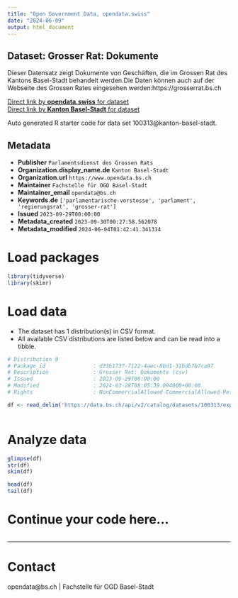 ```yaml
---
title: "Open Government Data, opendata.swiss"
date: "2024-06-09"
output: html_document
---
```


## Dataset: Grosser Rat: Dokumente

Dieser Datensatz zeigt Dokumente von Geschäften, die im Grossen Rat des Kantons Basel-Stadt behandelt werden.Die Daten können auch auf der Webseite des Grossen Rates eingesehen werden:https://grosserrat.bs.ch

[Direct link by **opendata.swiss** for dataset](https://opendata.swiss/de/dataset/grosser-rat-dokumente)<br>
[Direct link by **Kanton Basel-Stadt** for dataset](https://data.bs.ch/explore/dataset/100313/)

Auto generated R starter code for data set 100313@kanton-basel-stadt.

## Metadata

- **Publisher** `Parlamentsdienst des Grossen Rats`
- **Organization.display_name.de** `Kanton Basel-Stadt`
- **Organization.url** `https://www.opendata.bs.ch`
- **Maintainer** `Fachstelle für OGD Basel-Stadt`
- **Maintainer_email** `opendata@bs.ch`
- **Keywords.de** `['parlamentarische-vorstosse', 'parlament', 'regierungsrat', 'grosser-rat']`
- **Issued** `2023-09-29T00:00:00`
- **Metadata_created** `2023-09-30T00:27:58.562078`
- **Metadata_modified** `2024-06-04T01:42:41.341314`


# Load packages

```r

library(tidyverse)
library(skimr)

```

# Load data

-   The dataset has 1 distribution(s) in CSV format.
-   All available CSV distributions are listed below and can be read into a tibble.

```r

# Distribution 0
# Package_id               : d33b1737-7122-4aec-8bd1-31bdb7b7ca97
# Description              : Grosser Rat: Dokumente (csv)
# Issued                   : 2023-09-29T00:00:00
# Modified                 : 2024-03-28T08:05:39.094000+00:00
# Rights                   : NonCommercialAllowed-CommercialAllowed-ReferenceRequired

df <- read_delim('https://data.bs.ch/api/v2/catalog/datasets/100313/exports/csv')



```

# Analyze data

```r

glimpse(df)
str(df)
skim(df)

head(df)
tail(df)

```

# Continue your code here...

```r

```

------------------------------------------------------------------------

# Contact

opendata@bs.ch | Fachstelle für OGD Basel-Stadt
